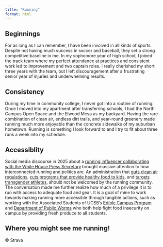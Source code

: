 ```yaml
---
title: "Running"
format: html
---
```


## Beginnings

For as long as I can remember, I have been involved in all kinds of sports. Despite not having much success in soccer and baseball, they set a strong competitive baseline in me. In my sophomore year of high school, I joined the track team where my perfect attendance at practices and consistent work led to improvement and two captain roles. I really cherished my short three years with the team, but I left discouragement after a frustrating senior year of injuries and underwhelming results.

## Consistency

During my time in community college, I never got into a routine of running. Once I moved into my apartment after transferring schools, I had the North Campus Open Space and the Elwood Mesa as my backyard. Having the rare combination of clean air, endless dirt trails, and year-round greenery made running much more enjoyable than the concrete sidewalks of my suburban hometown. Running is something I look forward to and I try to fit about three runs a week into my schedule. 

## Accessiblity

Social media discourse in 2025 about a [running influencer collaborating with the White House Press Secretary](https://www.thecut.com/article/tiktok-controversy-kate-mackz-karoline-leavitt-interview.html){target="_blank"} brought massive attention to how interconnected running and politics are. An administration that [guts clean air regulations](https://www.pbs.org/newshour/politics/epa-head-announces-sweeping-plan-to-revoke-dozens-of-environmental-regulations){target="_blank"}, [cuts programs that provide healthy food to kids](https://www.edweek.org/policy-politics/trump-admin-cuts-program-that-brought-local-food-to-school-cafeterias/2025/03){target="_blank"}, and [targets transgender athletes](https://williamsinstitute.law.ucla.edu/publications/impact-trans-sports-ban-eo/){target="_blank"}, should not be welcomed by the running community. The conversation made me further realize how much of a privilege it is to run with access to adequate food and gear. It is a goal of mine to work towards making running more accessible through tangible actions, such as working with the Associated Students of UCSB's [Edible Campus Program](https://www.sustainability.ucsb.edu/giving/edible-campus-program){target="_blank"} and [Department of Public Worms](https://worms.as.ucsb.edu/){target="_blank"} who both help fight food insecurity on campus by providing fresh produce to all students. 

## Where you might see me running!
&copy; Strava  

<!-- Add script to the <head> of your page to load the embeddable map component -->
<script type="module" src="https://js.arcgis.com/embeddable-components/4.32/arcgis-embeddable-components.esm.js"></script>
<!-- Add custom element to <body> of your page -->
 <arcgis-embedded-map style="height:600px;width:700px;" item-id="49956827248648ed8a17a8a424492ccc" theme="light" portal-url="https://ucsb.maps.arcgis.com" ></arcgis-embedded-map>
 